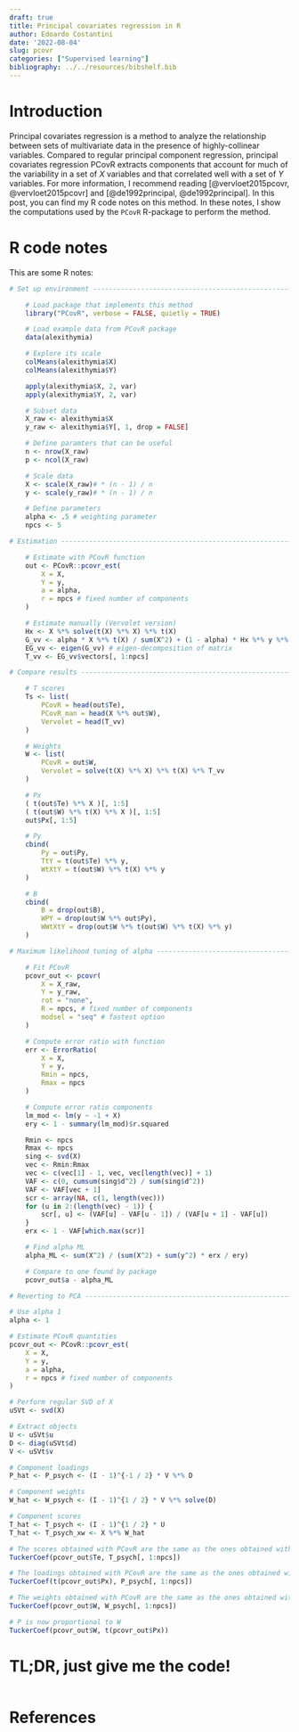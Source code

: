 ```yaml
---
draft: true
title: Principal covariates regression in R
author: Edoardo Costantini
date: '2022-08-04'
slug: pcovr
categories: ["Supervised learning"]
bibliography: ../../resources/bibshelf.bib
---
```


# Introduction

Principal covariates regression is a method to analyze the relationship between sets of multivariate data in the presence of highly-collinear variables.
Compared to regular principal component regression, principal covariates regression PCovR extracts components that account for much of the variability in a set of $X$ variables and that correlated well with a set of $Y$ variables.
For more information, I recommend reading [@vervloet2015pcovr, @vervloet2015pcovr] and [@de1992principal, @de1992principal].
In this post, you can find my R code notes on this method.
In these notes, I show the computations used by the `PCovR` R-package to perform the method.

# R code notes

This are some R notes:

```r
# Set up environment -----------------------------------------------------------

    # Load package that implements this method
    library("PCovR", verbose = FALSE, quietly = TRUE)

    # Load example data from PCovR package
    data(alexithymia)

    # Explore its scale
    colMeans(alexithymia$X)
    colMeans(alexithymia$Y)

    apply(alexithymia$X, 2, var)
    apply(alexithymia$Y, 2, var)

    # Subset data
    X_raw <- alexithymia$X
    y_raw <- alexithymia$Y[, 1, drop = FALSE]

    # Define paramters that can be useful
    n <- nrow(X_raw)
    p <- ncol(X_raw)

    # Scale data
    X <- scale(X_raw)# * (n - 1) / n
    y <- scale(y_raw)# * (n - 1) / n

    # Define parameters
    alpha <- .5 # weighting parameter
    npcs <- 5

# Estimation -------------------------------------------------------------------

    # Estimate with PCovR function
    out <- PCovR::pcovr_est(
        X = X,
        Y = y,
        a = alpha,
        r = npcs # fixed number of components
    )

    # Estimate manually (Vervolet version)
    Hx <- X %*% solve(t(X) %*% X) %*% t(X)
    G_vv <- alpha * X %*% t(X) / sum(X^2) + (1 - alpha) * Hx %*% y %*% t(y) %*% Hx / sum(y^2)
    EG_vv <- eigen(G_vv) # eigen-decomposition of matrix
    T_vv <- EG_vv$vectors[, 1:npcs]

# Compare results --------------------------------------------------------------

    # T scores
    Ts <- list(
        PCovR = head(out$Te),
        PCovR_man = head(X %*% out$W),
        Vervolet = head(T_vv)
    )

    # Weights
    W <- list(
        PCovR = out$W,
        Vervolet = solve(t(X) %*% X) %*% t(X) %*% T_vv
    )

    # Px
    ( t(out$Te) %*% X )[, 1:5]
    ( t(out$W) %*% t(X) %*% X )[, 1:5]
    out$Px[, 1:5]

    # Py
    cbind(
        Py = out$Py,
        TtY = t(out$Te) %*% y,
        WtXtY = t(out$W) %*% t(X) %*% y
    )

    # B
    cbind(
        B = drop(out$B),
        WPY = drop(out$W %*% out$Py),
        WWtXtY = drop(out$W %*% t(out$W) %*% t(X) %*% y)
    )

# Maximum likelihood tuning of alpha -------------------------------------------

    # Fit PCovR
    pcovr_out <- pcovr(
        X = X_raw,
        Y = y_raw,
        rot = "none",
        R = npcs, # fixed number of components
        modsel = "seq" # fastest option
    )

    # Compute error ratio with function
    err <- ErrorRatio(
        X = X,
        Y = y,
        Rmin = npcs,
        Rmax = npcs
    )

    # Compute error ratio components
    lm_mod <- lm(y ~ -1 + X)
    ery <- 1 - summary(lm_mod)$r.squared

    Rmin <- npcs
    Rmax <- npcs
    sing <- svd(X)
    vec <- Rmin:Rmax
    vec <- c(vec[1] - 1, vec, vec[length(vec)] + 1)
    VAF <- c(0, cumsum(sing$d^2) / sum(sing$d^2))
    VAF <- VAF[vec + 1]
    scr <- array(NA, c(1, length(vec)))
    for (u in 2:(length(vec) - 1)) {
        scr[, u] <- (VAF[u] - VAF[u - 1]) / (VAF[u + 1] - VAF[u])
    }
    erx <- 1 - VAF[which.max(scr)]

    # Find alpha ML
    alpha_ML <- sum(X^2) / (sum(X^2) + sum(y^2) * erx / ery)

    # Compare to one found by package
    pcovr_out$a - alpha_ML

# Reverting to PCA -------------------------------------------------------------

# Use alpha 1
alpha <- 1

# Estimate PCovR quantities
pcovr_out <- PCovR::pcovr_est(
    X = X,
    Y = y,
    a = alpha,
    r = npcs # fixed number of components
)

# Perform regular SVD of X
uSVt <- svd(X)

# Extract objects
U <- uSVt$u
D <- diag(uSVt$d)
V <- uSVt$v

# Component loadings
P_hat <- P_psych <- (I - 1)^{-1 / 2} * V %*% D

# Component weights
W_hat <- W_psych <- (I - 1)^{1 / 2} * V %*% solve(D)

# Component scores
T_hat <- T_psych <- (I - 1)^{1 / 2} * U
T_hat <- T_psych_xw <- X %*% W_hat

# The scores obtained with PCovR are the same as the ones obtained with PCA
TuckerCoef(pcovr_out$Te, T_psych[, 1:npcs])

# The loadings obtained with PCovR are the same as the ones obtained with PCA
TuckerCoef(t(pcovr_out$Px), P_psych[, 1:npcs])

# The weights obtained with PCovR are the same as the ones obtained with PCA
TuckerCoef(pcovr_out$W, W_psych[, 1:npcs])

# P is now proportional to W
TuckerCoef(pcovr_out$W, t(pcovr_out$Px))

```

# TL;DR, just give me the code!
```r
```

# References